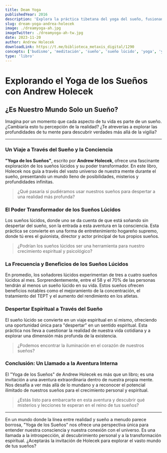 ```yaml
---
title: Deam Yoga
publishedYear: 2016
description: 'Explora la práctica tibetana del yoga del sueño, fusionando ciencia del sueño y espiritualismo para el crecimiento a través del sueño lúcido y meditación. Guía práctica hacia la auto-realización y conciencia trascendental.'
slug: dream-yoga-andrea-holecek
image: ./dreamyoga-ah.jpg
imageTwitter: ./dreamyoga-ah-tw.jpg
date: 2023-11-20
author: Andrew Holecek
downloadLink: https://t.me/biblioteca_metaxis_digital/1290
concepts: ['budismo', 'meditación', 'sueño', 'sueño lúcido', 'yoga', 'yoga del sueño']
type: 'libro'
---
```


# Explorando el Yoga de los Sueños con Andrew Holecek

## ¿Es Nuestro Mundo Solo un Sueño?

Imagina por un momento que cada aspecto de tu vida es parte de un sueño. ¿Cambiaría esto tu percepción de la realidad? ¿Te atreverías a explorar las profundidades de tu mente para descubrir verdades más allá de la vigilia?

---

### Un Viaje a Través del Sueño y la Conciencia

**"Yoga de los Sueños"**, escrito por **Andrew Holecek**, ofrece una fascinante exploración de los sueños lúcidos y su poder transformador. En este libro, Holecek nos guía a través del vasto universo de nuestra mente durante el sueño, presentando un mundo lleno de posibilidades, misterios y profundidades infinitas.

> ¿Qué pasaría si pudiéramos usar nuestros sueños para despertar a una realidad más profunda?

### El Poder Transformador de los Sueños Lúcidos

Los sueños lúcidos, donde uno se da cuenta de que está soñando sin despertar del sueño, son la entrada a esta aventura en la consciencia. Esta práctica se convierte en una forma de entretenimiento hogareño supremo, donde tú eres el guionista, director y actor principal de tus propios sueños.

> ¿Podrían los sueños lúcidos ser una herramienta para nuestro crecimiento espiritual y psicológico?

### La Frecuencia y Beneficios de los Sueños Lúcidos

En promedio, los soñadores lúcidos experimentan de tres a cuatro sueños lúcidos al mes. Sorprendentemente, entre el 58 y el 70% de las personas tendrán al menos un sueño lúcido en su vida. Estos sueños ofrecen beneficios notables como el mejoramiento de la concentración, el tratamiento del TEPT y el aumento del rendimiento en los atletas.

### Despertar Espiritual a Través del Sueño

El sueño lúcido se convierte en un viaje espiritual en sí mismo, ofreciendo una oportunidad única para "despertar" en un sentido espiritual. Esta práctica nos lleva a cuestionar la realidad de nuestra vida cotidiana y a explorar una dimensión más profunda de la existencia.

> ¿Podemos encontrar la iluminación en el corazón de nuestros sueños?

### Conclusión: Un Llamado a la Aventura Interna

El "Yoga de los Sueños" de Andrew Holecek es más que un libro; es una invitación a una aventura extraordinaria dentro de nuestra propia mente. Nos desafía a ver más allá de lo mundano y a reconocer el potencial ilimitado de nuestros sueños para el crecimiento personal y espiritual.

> ¿Estás listo para embarcarte en esta aventura y descubrir qué misterios y lecciones te esperan en el reino de tus sueños?

---

En un mundo donde la línea entre realidad y sueño a menudo parece borrosa, "Yoga de los Sueños" nos ofrece una perspectiva única para entender nuestra consciencia y nuestra conexión con el universo. Es una llamada a la introspección, al descubrimiento personal y a la transformación espiritual. ¿Aceptarás la invitación de Holecek para explorar el vasto mundo de tus sueños?
